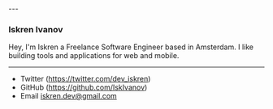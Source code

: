 
<LocalisationComponent/>
---
<h3>Iskren Ivanov</h3>
Hey, I'm Iskren a Freelance Software Engineer based in Amsterdam. I like building tools and applications for web and mobile. 

---

- Twitter (https://twitter.com/dev_iskren)
- GitHub (https://github.com/IskIvanov)
- Email iskren.dev@gmail.com
